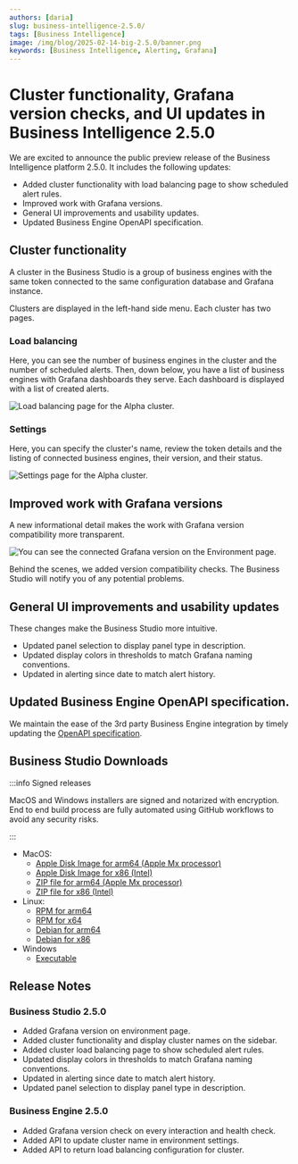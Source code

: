 ```yaml
---
authors: [daria]
slug: business-intelligence-2.5.0/
tags: [Business Intelligence]
image: /img/blog/2025-02-14-big-2.5.0/banner.png
keywords: [Business Intelligence, Alerting, Grafana]
---
```



# Cluster functionality, Grafana version checks, and UI updates in Business Intelligence 2.5.0

We are excited to announce the public preview release of the Business Intelligence platform 2.5.0. It includes the following updates:

- Added cluster functionality with load balancing page to show scheduled alert rules.
- Improved work with Grafana versions.
- General UI improvements and usability updates.
- Updated Business Engine OpenAPI specification.

## Cluster functionality

A cluster in the Business Studio is a group of business engines with the same token connected to the same configuration database and Grafana instance.

Clusters are displayed in the left-hand side menu. Each cluster has two pages.

### Load balancing

Here, you can see the number of business engines in the cluster and the number of scheduled alerts. Then, down below, you have a list of business engines with Grafana dashboards they serve. Each dashboard is displayed with a list of created alerts.

<Image
  title="Load balancing page for the Alpha cluster."
  src="/img/blog/2025-02-14-big-2.5.0/cluster-lb.png"
/>

### Settings

Here, you can specify the cluster's name, review the token details and the listing of connected business engines, their version, and their status.

<Image
  title="Settings page for the Alpha cluster."
  src="/img/blog/2025-02-14-big-2.5.0/cluster-settings.png"
/>

## Improved work with Grafana versions

A new informational detail makes the work with Grafana version compatibility more transparent.

<Image
  title="You can see the connected Grafana version on the Environment page."
  src="/img/blog/2025-02-14-big-2.5.0/grafana-version.png"
/>

Behind the scenes, we added version compatibility checks. The Business Studio will notify you of any potential problems.

## General UI improvements and usability updates

These changes make the Business Studio more intuitive.

- Updated panel selection to display panel type in description.
- Updated display colors in thresholds to match Grafana naming conventions.
- Updated in alerting since date to match alert history.

## Updated Business Engine OpenAPI specification.

We maintain the ease of the 3rd party Business Engine integration by timely updating the [OpenAPI specification](/big/api/).

## Business Studio Downloads

:::info Signed releases

MacOS and Windows installers are signed and notarized with encryption. End to end build process are fully automated using GitHub workflows to avoid any security risks.

:::

- MacOS:
  - [Apple Disk Image for arm64 (Apple Mx processor)](https://github.com/VolkovLabs/business-intelligence/releases/download/v2.5.0/Business.Studio-2.5.0-arm64.dmg)
  - [Apple Disk Image for x86 (Intel)](https://github.com/VolkovLabs/business-intelligence/releases/download/v2.5.0/Business.Studio-2.5.0-x64.dmg)
  - [ZIP file for arm64 (Apple Mx processor)](https://github.com/VolkovLabs/business-intelligence/releases/download/v2.5.0/Business.Studio-darwin-arm64-2.5.0.zip)
  - [ZIP file for x86 (Intel)](https://github.com/VolkovLabs/business-intelligence/releases/download/v2.5.0/Business.Studio-darwin-x64-2.5.0.zip)
- Linux:
  - [RPM for arm64](https://github.com/VolkovLabs/business-intelligence/releases/download/v2.5.0/business-studio-2.5.0-1.arm64.rpm)
  - [RPM for x64](https://github.com/VolkovLabs/business-intelligence/releases/download/v2.5.0/business-studio-2.5.0-1.x86_64.rpm)
  - [Debian for arm64](https://github.com/VolkovLabs/business-intelligence/releases/download/v2.5.0/business-studio_2.5.0_arm64.deb)
  - [Debian for x86](https://github.com/VolkovLabs/business-intelligence/releases/download/v2.5.0/business-studio_2.5.0_amd64.deb)
- Windows
  - [Executable](https://github.com/VolkovLabs/business-intelligence/releases/download/v2.5.0/Business.Studio-2.5.0.Setup.exe)

<GettingStarted />

## Release Notes

### Business Studio 2.5.0

- Added Grafana version on environment page.
- Added cluster functionality and display cluster names on the sidebar.
- Added cluster load balancing page to show scheduled alert rules.
- Updated display colors in thresholds to match Grafana naming conventions.
- Updated in alerting since date to match alert history.
- Updated panel selection to display panel type in description.

### Business Engine 2.5.0

- Added Grafana version check on every interaction and health check.
- Added API to update cluster name in environment settings.
- Added API to return load balancing configuration for cluster.

<Feedback />
